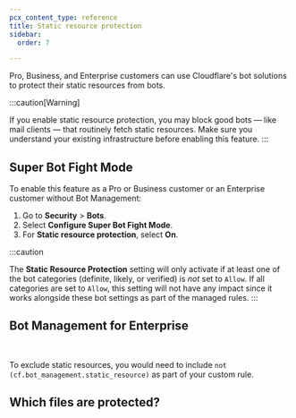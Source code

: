 ```yaml
---
pcx_content_type: reference
title: Static resource protection
sidebar:
  order: 7

---
```



Pro, Business, and Enterprise customers can use Cloudflare's bot solutions to protect their <GlossaryTooltip term="static content">static resources</GlossaryTooltip> from bots.

:::caution[Warning]

If you enable static resource protection, you may block good bots — like mail clients — that routinely fetch static resources. Make sure you understand your existing infrastructure before enabling this feature. 
:::

## Super Bot Fight Mode

To enable this feature as a Pro or Business customer or an Enterprise customer without Bot Management:

1. Go to **Security** > **Bots**.
2. Select **Configure Super Bot Fight Mode**.
3. For **Static resource protection**, select **On**.

:::caution

The **Static Resource Protection** setting will only activate if at least one of the bot categories (definite, likely, or verified) is _not_ set to `Allow`. If all categories are set to `Allow`, this setting will not have any impact since it works alongside these bot settings as part of the managed rules.
:::

## Bot Management for Enterprise

<Render file="static-resources-bm" /> <br/>

To exclude static resources, you would need to include `not (cf.bot_management.static_resource)` as part of your custom rule.

## Which files are protected?

<Render file="static-resources-list" />
